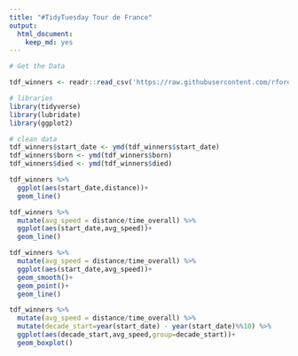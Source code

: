 ```yaml
---
title: "#TidyTuesday Tour de France"
output: 
  html_document: 
    keep_md: yes
---
```


```r
# Get the Data

tdf_winners <- readr::read_csv('https://raw.githubusercontent.com/rfordatascience/tidytuesday/master/data/2020/2020-04-07/tdf_winners.csv')

# libraries
library(tidyverse)
library(lubridate)
library(ggplot2)
```

```r
# clean data
tdf_winners$start_date <- ymd(tdf_winners$start_date)
tdf_winners$born <- ymd(tdf_winners$born)
tdf_winners$died <- ymd(tdf_winners$died)
```


```r
tdf_winners %>%
  ggplot(aes(start_date,distance))+
  geom_line()
```

```r
tdf_winners %>%
  mutate(avg_speed = distance/time_overall) %>%
  ggplot(aes(start_date,avg_speed))+
  geom_line()
```

```r
tdf_winners %>%
  mutate(avg_speed = distance/time_overall) %>%
  ggplot(aes(start_date,avg_speed))+
  geom_smooth()+
  geom_point()+
  geom_line()
```
```r
tdf_winners %>%
  mutate(avg_speed = distance/time_overall) %>%
  mutate(decade_start=year(start_date) - year(start_date)%%10) %>%
  ggplot(aes(decade_start,avg_speed,group=decade_start))+
  geom_boxplot()
```